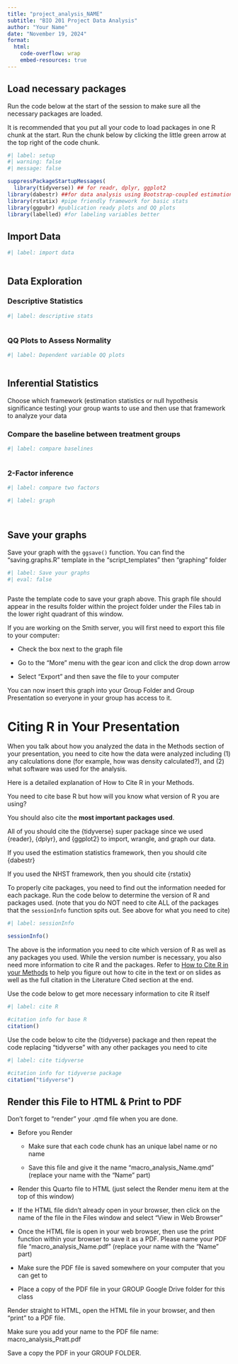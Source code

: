 ```yaml
---
title: "project_analysis_NAME"
subtitle: "BIO 201 Project Data Analysis"
author: "Your Name"
date: "November 19, 2024"
format: 
  html:
    code-overflow: wrap
    embed-resources: true
---
```


## Load necessary packages

Run the code below at the start of the session to make sure all the necessary packages are loaded.

It is recommended that you put all your code to load packages in one R chunk at the start. Run the chunk below by clicking the little green arrow at the top right of the code chunk.

```r
#| label: setup
#| warning: false
#| message: false

suppressPackageStartupMessages(
  library(tidyverse)) ## for readr, dplyr, ggplot2
library(dabestr) ##for data analysis using Bootstrap-coupled estimation
library(rstatix) #pipe friendly framework for basic stats
library(ggpubr) #publication ready plots and QQ plots
library(labelled) #for labeling variables better


```

## Import Data


```r
#| label: import data



```



## Data Exploration

### Descriptive Statistics


```r
#| label: descriptive stats



```


### QQ Plots to Assess Normality


```r
#| label: Dependent variable QQ plots 



```


## Inferential Statistics

Choose which framework (estimation statistics or null hypothesis significance testing) your group wants to use and then use that framework to analyze your data

### Compare the baseline between treatment groups


```r
#| label: compare baselines



```

### 2-Factor inference

```r
#| label: compare two factors


```







```r
#| label: graph




```



## Save your graphs

Save your graph with the `ggsave()` function. You can find the "saving.graphs.R" template in the "script_templates" then "graphing" folder


```r
#| label: Save your graphs
#| eval: false



```


Paste the template code to save your graph above. This graph file should appear in the results folder within the project folder under the Files tab in the lower right quadrant of this window.

If you are working on the Smith server, you will first need to export this file to your computer:

-   Check the box next to the graph file

-   Go to the "More" menu with the gear icon and click the drop down arrow

-   Select "Export" and then save the file to your computer

You can now insert this graph into your Group Folder and Group Presentation so everyone in your group has access to it.

# Citing R in Your Presentation

When you talk about how you analyzed the data in the Methods section of your presentation, you need to cite how the data were analyzed including (1) any calculations done (for example, how was density calculated?), and (2) what software was used for the analysis.

Here is a detailed explanation of How to Cite R in your Methods.

You need to cite base R but how will you know what version of R you are using?

You should also cite the **most important packages used**.

All of you should cite the {tidyverse} super package since we used {reader}, {dplyr}, and {ggplot2} to import, wrangle, and graph our data. 

If you used the estimation statistics framework, then you should cite {dabestr}

If you used the NHST framework, then you should cite {rstatix}

To properly cite packages, you need to find out the information needed for each package. Run the code below to determine the version of R and packages used. (note that you do NOT need to cite ALL of the packages that the `sessionInfo` function spits out. See above for what you need to cite)

```r
#| label: sessionInfo

sessionInfo()

```

The above is the information you need to cite which version of R as well as any packages you used. While the version number is necessary, you also need more information to cite R and the packages. Refer to [How to Cite R in your Methods](https://docs.google.com/presentation/d/1RG4_R-MDOy1vbMz-M1gfOcMtgqWu9Kvv_R4ex5QdcVk/edit?usp=sharing) to help you figure out how to cite in the text or on slides as well as the full citation in the Literature Cited section at the end.

Use the code below to get more necessary information to cite R itself

```r
#| label: cite R

#citation info for base R 
citation()

```

Use the code below to cite the {tidyverse} package and then repeat the code replacing "tidyverse" with any other packages you need to cite

```r
#| label: cite tidyverse

#citation info for tidyverse package 
citation("tidyverse")

```

## Render this File to HTML & Print to PDF

Don't forget to "render" your .qmd file when you are done.

-   Before you Render

    -   Make sure that each code chunk has an unique label name or no name

    -   Save this file and give it the name "macro_analysis_Name.qmd" (replace your name with the "Name" part)

-   Render this Quarto file to HTML (just select the Render menu item at the top of this window)

-   If the HTML file didn't already open in your browser, then click on the name of the file in the Files window and select "View in Web Browser"

-   Once the HTML file is open in your web browser, then use the print function within your browser to save it as a PDF. Please name your PDF file "macro_analysis_Name.pdf" (replace your name with the "Name" part)

-   Make sure the PDF file is saved somewhere on your computer that you can get to

-   Place a copy of the PDF file in your GROUP Google Drive folder for this class

Render straight to HTML, open the HTML file in your browser, and then "print" to a PDF file.

Make sure you add your name to the PDF file name: macro_analysis_Pratt.pdf

Save a copy the PDF in your GROUP FOLDER.
